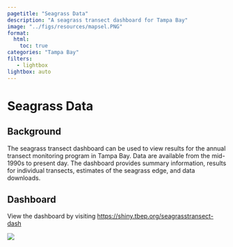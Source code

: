 ```yaml
---
pagetitle: "Seagrass Data"
description: "A seagrass transect dashboard for Tampa Bay"
image: "../figs/resources/mapsel.PNG"
format: 
  html: 
    toc: true
categories: "Tampa Bay"
filters:
   - lightbox
lightbox: auto
---
```


# Seagrass Data {.unnumbered}

## Background

The seagrass transect dashboard can be used to view results for the annual transect monitoring program in Tampa Bay.  Data are available from the mid-1990s to present day.  The dashboard provides summary information, results for individual transects, estimates of the seagrass edge, and data downloads.

## Dashboard

View the dashboard by visiting [https://shiny.tbep.org/seagrasstransect-dash](https://shiny.tbep.org/seagrasstransect-dash){target="_blank"}

![](../figs/resources/transectdashscreenshot.png)
